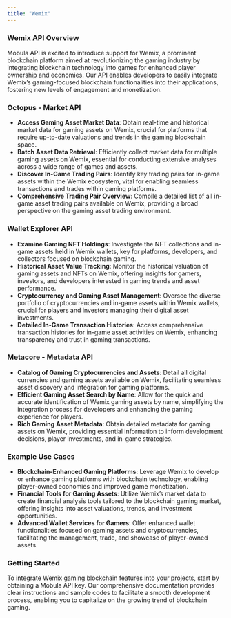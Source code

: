 ```yaml
---
title: "Wemix"
---
```


### Wemix API Overview

Mobula API is excited to introduce support for Wemix, a prominent blockchain platform aimed at revolutionizing the gaming industry by integrating blockchain technology into games for enhanced player ownership and economies. Our API enables developers to easily integrate Wemix’s gaming-focused blockchain functionalities into their applications, fostering new levels of engagement and monetization.

### Octopus - Market API

- **Access Gaming Asset Market Data**: Obtain real-time and historical market data for gaming assets on Wemix, crucial for platforms that require up-to-date valuations and trends in the gaming blockchain space.
- **Batch Asset Data Retrieval**: Efficiently collect market data for multiple gaming assets on Wemix, essential for conducting extensive analyses across a wide range of games and assets.
- **Discover In-Game Trading Pairs**: Identify key trading pairs for in-game assets within the Wemix ecosystem, vital for enabling seamless transactions and trades within gaming platforms.
- **Comprehensive Trading Pair Overview**: Compile a detailed list of all in-game asset trading pairs available on Wemix, providing a broad perspective on the gaming asset trading environment.

### Wallet Explorer API

- **Examine Gaming NFT Holdings**: Investigate the NFT collections and in-game assets held in Wemix wallets, key for platforms, developers, and collectors focused on blockchain gaming.
- **Historical Asset Value Tracking**: Monitor the historical valuation of gaming assets and NFTs on Wemix, offering insights for gamers, investors, and developers interested in gaming trends and asset performance.
- **Cryptocurrency and Gaming Asset Management**: Oversee the diverse portfolio of cryptocurrencies and in-game assets within Wemix wallets, crucial for players and investors managing their digital asset investments.
- **Detailed In-Game Transaction Histories**: Access comprehensive transaction histories for in-game asset activities on Wemix, enhancing transparency and trust in gaming transactions.

### Metacore - Metadata API

- **Catalog of Gaming Cryptocurrencies and Assets**: Detail all digital currencies and gaming assets available on Wemix, facilitating seamless asset discovery and integration for gaming platforms.
- **Efficient Gaming Asset Search by Name**: Allow for the quick and accurate identification of Wemix gaming assets by name, simplifying the integration process for developers and enhancing the gaming experience for players.
- **Rich Gaming Asset Metadata**: Obtain detailed metadata for gaming assets on Wemix, providing essential information to inform development decisions, player investments, and in-game strategies.

### Example Use Cases

- **Blockchain-Enhanced Gaming Platforms**: Leverage Wemix to develop or enhance gaming platforms with blockchain technology, enabling player-owned economies and improved game monetization.
- **Financial Tools for Gaming Assets**: Utilize Wemix’s market data to create financial analysis tools tailored to the blockchain gaming market, offering insights into asset valuations, trends, and investment opportunities.
- **Advanced Wallet Services for Gamers**: Offer enhanced wallet functionalities focused on gaming assets and cryptocurrencies, facilitating the management, trade, and showcase of player-owned assets.

### Getting Started

To integrate Wemix gaming blockchain features into your projects, start by obtaining a Mobula API key. Our comprehensive documentation provides clear instructions and sample codes to facilitate a smooth development process, enabling you to capitalize on the growing trend of blockchain gaming.
